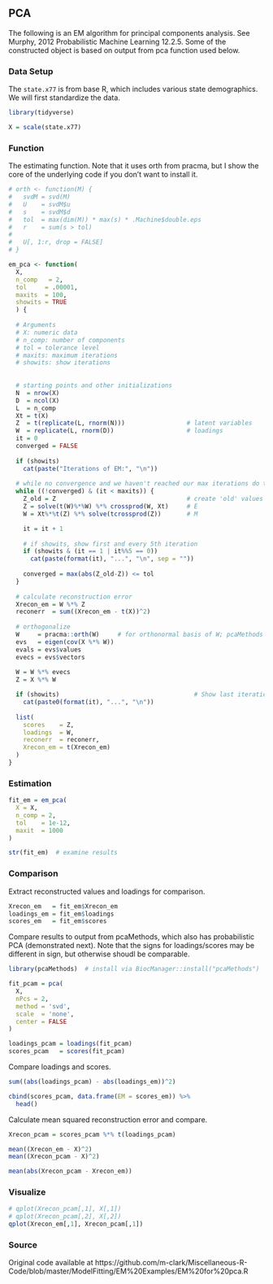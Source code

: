 ## PCA


The following is an EM algorithm for principal components analysis. See Murphy,
2012 Probabilistic Machine Learning 12.2.5. Some of the constructed object is
based on output from <span class="func" style = "">pca</span> function used below. 

### Data Setup

The `state.x77` is from base R, which includes various state demographics.  We
will first standardize the data.

```r
library(tidyverse)

X = scale(state.x77)
```


###  Function

The estimating function.  Note that it uses <span class="func" style =
"">orth</span> from <span class="pack" style = "">pracma</span>, but I show the
core of the underlying code if you don't want to install it.

```r
# orth <- function(M) {
#   svdM = svd(M)
#   U    = svdM$u
#   s    = svdM$d
#   tol  = max(dim(M)) * max(s) * .Machine$double.eps
#   r    = sum(s > tol)
#   
#   U[, 1:r, drop = FALSE]
# }

em_pca <- function(
  X,
  n_comp   = 2,
  tol     = .00001,
  maxits  = 100,
  showits = TRUE
  ) {
  
  # Arguments 
  # X: numeric data
  # n_comp: number of components
  # tol = tolerance level
  # maxits: maximum iterations
  # showits: show iterations
  
  
  # starting points and other initializations
  N  = nrow(X)
  D  = ncol(X)
  L  = n_comp
  Xt = t(X)
  Z  = t(replicate(L, rnorm(N)))                 # latent variables
  W  = replicate(L, rnorm(D))                    # loadings
  it = 0
  converged = FALSE
    
  if (showits)                                                     
    cat(paste("Iterations of EM:", "\n"))
  
  # while no convergence and we haven't reached our max iterations do this stuff
  while ((!converged) & (it < maxits)) {                           
    Z_old = Z                                    # create 'old' values for comparison
    Z = solve(t(W)%*%W) %*% crossprod(W, Xt)     # E
    W = Xt%*%t(Z) %*% solve(tcrossprod(Z))       # M

    it = it + 1
    
    # if showits, show first and every 5th iteration
    if (showits & (it == 1 | it%%5 == 0))           
      cat(paste(format(it), "...", "\n", sep = ""))
    
    converged = max(abs(Z_old-Z)) <= tol
  }
  
  # calculate reconstruction error
  Xrecon_em = W %*% Z
  reconerr  = sum((Xrecon_em - t(X))^2)
  
  # orthogonalize
  W     = pracma::orth(W)     # for orthonormal basis of W; pcaMethods package has also
  evs   = eigen(cov(X %*% W))
  evals = evs$values
  evecs = evs$vectors
  
  W = W %*% evecs
  Z = X %*% W

  if (showits)                                     # Show last iteration
    cat(paste0(format(it), "...", "\n"))
  
  list(
    scores    = Z,
    loadings  = W,
    reconerr  = reconerr,
    Xrecon_em = t(Xrecon_em)
  )
}
```






### Estimation

```r
fit_em = em_pca(
  X = X,
  n_comp = 2,
  tol    = 1e-12,
  maxit  = 1000
)

str(fit_em)  # examine results
```

### Comparison

Extract reconstructed values and loadings for comparison.

```r
Xrecon_em   = fit_em$Xrecon_em
loadings_em = fit_em$loadings
scores_em   = fit_em$scores
```

Compare results to output from <span class="pack" style = "">pcaMethods</span>, which also has probabilistic PCA (demonstrated next). Note that the signs for loadings/scores may be different in sign, but otherwise shoudl be comparable.

```r
library(pcaMethods)  # install via BiocManager::install("pcaMethods")

fit_pcam = pca(
  X,
  nPcs = 2,
  method = 'svd',
  scale  = 'none',
  center = FALSE
)

loadings_pcam = loadings(fit_pcam)
scores_pcam   = scores(fit_pcam)
```


Compare loadings and scores.

```r
sum((abs(loadings_pcam) - abs(loadings_em))^2)

cbind(scores_pcam, data.frame(EM = scores_em)) %>% 
  head()
```


Calculate mean squared reconstruction error and compare.

```r
Xrecon_pcam = scores_pcam %*% t(loadings_pcam)

mean((Xrecon_em - X)^2)
mean((Xrecon_pcam - X)^2)

mean(abs(Xrecon_pcam - Xrecon_em))
```



### Visualize

```r
# qplot(Xrecon_pcam[,1], X[,1])
# qplot(Xrecon_pcam[,2], X[,2])
qplot(Xrecon_em[,1], Xrecon_pcam[,1])
```


### Source

Original code available at
https://github.com/m-clark/Miscellaneous-R-Code/blob/master/ModelFitting/EM%20Examples/EM%20for%20pca.R
